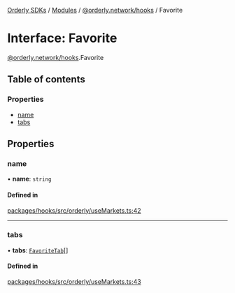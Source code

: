 [Orderly SDKs](/sdks/tech-doc/README) / [Modules](/sdks/tech-doc/modules) / [@orderly.network/hooks](/sdks/tech-doc/modules/orderly_network_hooks) / Favorite

# Interface: Favorite

[@orderly.network/hooks](/sdks/tech-doc/modules/orderly_network_hooks).Favorite

## Table of contents

### Properties

- [name](/sdks/tech-doc/interfaces/orderly_network_hooks.Favorite#name)
- [tabs](/sdks/tech-doc/interfaces/orderly_network_hooks.Favorite#tabs)

## Properties

### name

• **name**: `string`

#### Defined in

[packages/hooks/src/orderly/useMarkets.ts:42](https://github.com/OrderlyNetwork/js-sdk/blob/91fd031/packages/hooks/src/orderly/useMarkets.ts#L42)

___

### tabs

• **tabs**: [`FavoriteTab`](orderly_network_hooks.FavoriteTab)[]

#### Defined in

[packages/hooks/src/orderly/useMarkets.ts:43](https://github.com/OrderlyNetwork/js-sdk/blob/91fd031/packages/hooks/src/orderly/useMarkets.ts#L43)
